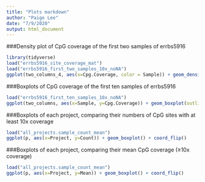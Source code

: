 ```yaml
---
title: "Plots markdown"
author: "Paige Lee"
date: "7/9/2020"
output: html_document
---
```


###Density plot of CpG coverage of the first two samples of errbs5916

```r
library(tidyverse)
load("errbs5916_site_coverage_mat")
load("errbs5916_first_two_samples_10x_noNA")
ggplot(two_columns_4, aes(x=Cpg.Coverage, color = Sample)) + geom_density() + xlim(c(0,1000))
```

###Boxplots of CpG coverage of the first ten samples of errbs5916

```r
load("errbs5916_first_ten_samples_10x_noNA")
ggplot(two_columns, aes(x=Sample, y=Cpg.Coverage)) + geom_boxplot(outlier.size = -1) + coord_flip(ylim = c(0,500))
```

###Boxplots of each project, comparing their numbers of CpG sites with at least 10x coverage

```r
load("all_projects.sample_count_mean")
ggplot(p, aes(x=Project, y=Count)) + geom_boxplot() + coord_flip()
```

###Boxplots of each project, comparing their mean CpG coverage (≥10x coverage)

```r
load("all_projects.sample_count_mean")
ggplot(p, aes(x=Project, y=Mean)) + geom_boxplot() + coord_flip()
```
